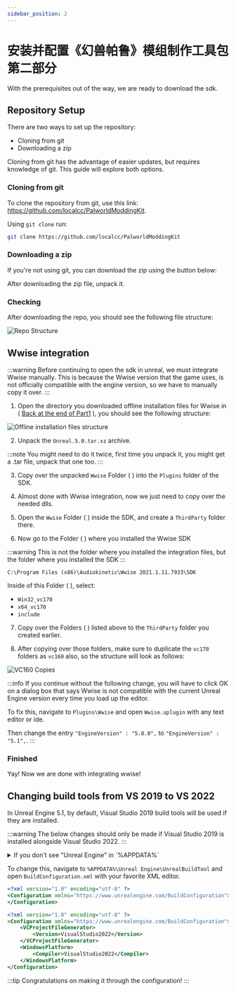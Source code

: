 ```yaml
---
sidebar_position: 2
---
```


# 安装并配置《幻兽帕鲁》模组制作工具包 第二部分

With the prerequisites out of the way, we are ready to download the sdk.

## Repository Setup

There are two ways to set up the repository:

* Cloning from git
* Downloading a zip

Cloning from git has the advantage of easier updates, but requires knowledge of git. This guide will explore both options.

### Cloning from git

To clone the repository from git, use this link: https://github.com/localcc/PalworldModdingKit.

Using `git clone` run:

```bash title="Git"
git clone https://github.com/localcc/PalworldModdingKit
```

### Downloading a zip

If you're not using git, you can download the zip using the button below:


<GitHubButton text="Download PDK" url="https://github.com/localcc/PalworldModdingKit/archive/HEAD.zip"/>

After downloading the zip file, unpack it.

### Checking

After downloading the repo, you should see the following file structure:

![Repo Structure](./assets/RepoStructure.png)

## Wwise integration

:::warning
Before continuing to open the sdk in unreal, we must integrate Wwise manually. This is because the Wwise version that the game uses, is not officially compatible with the engine version, so we have to manually copy it over.
:::

1) Open the directory you downloaded offline installation files for Wwise in ( [Back at the end of Part1](./install-part-1#finished) ), you should see the following structure:

![Offline installation files structure](./assets/WwiseOfflineIntegrationStructure.png)

2) Unpack the `Unreal.5.0.tar.xz` archive.

:::note
You might need to do it twice, first time you unpack it, you might get a .tar file, unpack that one too.
:::


3) Copy over the unpacked `Wwise` Folder ( <FaFolder/> ) into the `Plugins` folder of the SDK.

4) Almost done with Wwise integration, now we just need to copy over the needed dlls.

5) Open the `Wwise` Folder ( <FaFolder/> ) inside the SDK, and create a `ThirdParty` folder there.

6) Now go to the Folder ( <FaFolder/> ) where you installed the Wwise SDK

:::warning
This is not the folder where you installed the integration files, but the folder where you installed the SDK
:::

```text title="Default Wwise SDK Path"
C:\Program Files (x86)\Audiokinetic\Wwise 2021.1.11.7933\SDK
```

Inside of this Folder ( <FaFolder/> ), select:

* `Win32_vc170`
* `x64_vc170`
* `include`

7) Copy over the Folders ( <FaFolder/> ) listed above to the `ThirdParty` folder you created earlier.

8) After copying over those folders, make sure to duplicate the `vc170` folders as `vc160` also, so the structure will look as follows:

![VC160 Copies](./assets/Vc160Incident.png)

:::info
If you continue without the following change, you will have to click OK on a dialog box that says Wwise is not compatible with the current Unreal Engine version every time you load up the editor.


To fix this, navigate to `Plugins\Wwise` and open `Wwise.uplugin` with any text editor or ide. 

Then change the entry `"EngineVersion" : "5.0.0",` to `"EngineVersion" : "5.1",`.
:::

### Finished

Yay! Now we are done with integrating wwise!

## Changing build tools from VS 2019 to VS 2022
In Unreal Engine 5.1, by default, Visual Studio 2019 build tools will be used if they are installed.

:::warning
The below changes should only be made if Visual Studio 2019 is installed alongside Visual Studio 2022.
:::

<details>
    <summary>If you don't see "Unreal Engine" in `%APPDATA%`</summary>
    <div>
        If you don't see "Unreal Engine" in `%APPDATA%` that means you haven't launched Unreal Engine before<br/>
        Go to `Epic Games Launcher -> Unreal Engine -> Library 0 >` Click "Launch" on the Unreal Engine version that you've downloaded (5.1.x).<br/>
        ![UnrealEditorLaunchFirst](./assets/LaunchUnrealEditor.png)<br/>
        Let it load until you see the creation of a new project screen then close it and continue with the guide.<br/>
    </div>
</details>

To change this, navigate to `%APPDATA%\Unreal Engine\UnrealBuildTool` and open `BuildConfiguration.xml` with your favorite XML editor.


```xml title="Initial Configuration"
<?xml version="1.0" encoding="utf-8" ?>
<Configuration xmlns="https://www.unrealengine.com/BuildConfiguration">
</Configuration>
```


```xml title="Updated it to look like so:"
<?xml version="1.0" encoding="utf-8" ?>
<Configuration xmlns="https://www.unrealengine.com/BuildConfiguration">
    <VCProjectFileGenerator>
        <Version>VisualStudio2022</Version>
    </VCProjectFileGenerator>
    <WindowsPlatform>
        <Compiler>VisualStudio2022</Compiler>
    </WindowsPlatform>
</Configuration>
```

:::tip
Congratulations on making it through the configuration!
:::

